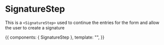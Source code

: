 <!-- SecondFormStepFour.stories.mdx -->


<Meta
  title="Shared/Components/Form Steppers/Form Steps/SignatureStep"
  component={SignatureStep}
  decorators={[withKnobs]}
/>

# SignatureStep

This is a `<SignatureStep>` used to continue the entries for the form and allow the user to create a
signature

<Props of={SignatureStep} />

<Canvas>
  <Story
    name="Primary"
    height="500px"
  >
    {{
      components: { SignatureStep },
      template: "<SignatureStep :handle-next-section='() => {}' />",
    }}
  </Story>
</Canvas>
